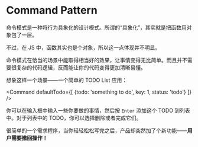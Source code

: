 

# Command Pattern

命令模式是一种将行为具象化的设计模式。所谓的“具象化”，其实就是把函数用对象包了一层。

不过，在 JS 中，函数其实也是个对象，所以这一点体现并不明显。

命令模式在恰当的场景中能取得相当好的效果，让事情变得无比简单。而且并不需要很复杂的代码逻辑，反而能让你的代码变得更加清晰易懂。

想象这样一个场景——一个简单的 TODO List 应用：

<Command defaultTodo={[
  {todo: 'something to do', key: 1, status: 'todo'}
]} />

你可以在输入框中输入一些你要做的事情，然后按 `Enter` 添加这个 TODO 到列表中。对于列表中的 TODO，你可以选择删除或者完成它们。

很简单的一个需求程序，当你轻轻松松写完之后，产品却突然加了个新功能——**用户需要撤回操作！**
